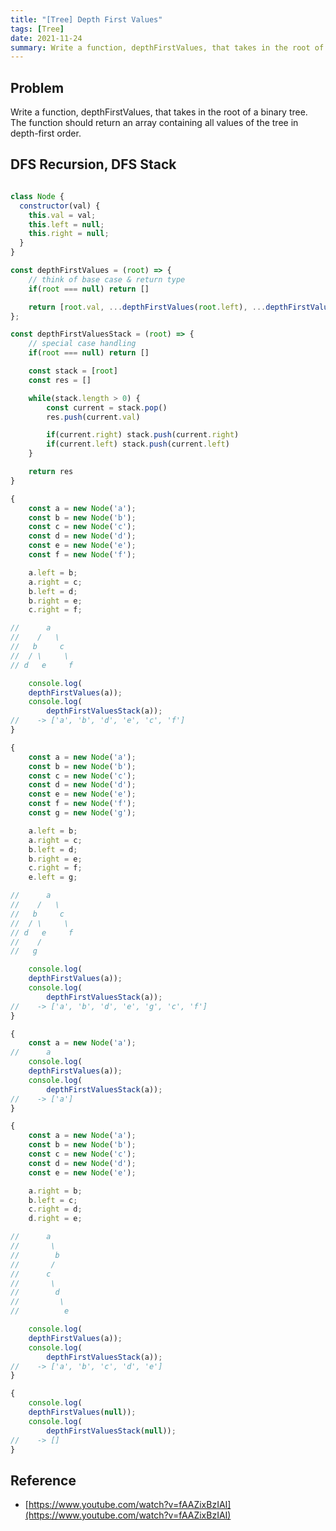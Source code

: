 ```yaml
---
title: "[Tree] Depth First Values"
tags: [Tree]
date: 2021-11-24
summary: Write a function, depthFirstValues, that takes in the root of a binary tree.
---
```


## Problem

Write a function, depthFirstValues, that takes in the root of a binary tree. The function should return an array
containing all values of the tree in depth-first order.

## DFS Recursion, DFS Stack

```javascript

class Node {
  constructor(val) {
    this.val = val;
    this.left = null;
    this.right = null;
  }
}

const depthFirstValues = (root) => {
	// think of base case & return type
	if(root === null) return []

	return [root.val, ...depthFirstValues(root.left), ...depthFirstValues(root.right)]
};

const depthFirstValuesStack = (root) => {
	// special case handling
	if(root === null) return []

	const stack = [root]
	const res = []

	while(stack.length > 0) {
		const current = stack.pop()
		res.push(current.val)

		if(current.right) stack.push(current.right)
		if(current.left) stack.push(current.left)
	}

	return res
}

{
	const a = new Node('a');
	const b = new Node('b');
	const c = new Node('c');
	const d = new Node('d');
	const e = new Node('e');
	const f = new Node('f');

	a.left = b;
	a.right = c;
	b.left = d;
	b.right = e;
	c.right = f;

//      a
//    /   \
//   b     c
//  / \     \
// d   e     f

	console.log(
	depthFirstValues(a));
	console.log(
		depthFirstValuesStack(a));
//    -> ['a', 'b', 'd', 'e', 'c', 'f']
}

{
	const a = new Node('a');
	const b = new Node('b');
	const c = new Node('c');
	const d = new Node('d');
	const e = new Node('e');
	const f = new Node('f');
	const g = new Node('g');

	a.left = b;
	a.right = c;
	b.left = d;
	b.right = e;
	c.right = f;
	e.left = g;

//      a
//    /   \
//   b     c
//  / \     \
// d   e     f
//    /
//   g

	console.log(
	depthFirstValues(a));
	console.log(
		depthFirstValuesStack(a));
//    -> ['a', 'b', 'd', 'e', 'g', 'c', 'f']
}

{
	const a = new Node('a');
//      a
	console.log(
	depthFirstValues(a));
	console.log(
		depthFirstValuesStack(a));
//    -> ['a']
}

{
	const a = new Node('a');
	const b = new Node('b');
	const c = new Node('c');
	const d = new Node('d');
	const e = new Node('e');

	a.right = b;
	b.left = c;
	c.right = d;
	d.right = e;

//      a
//       \
//        b
//       /
//      c
//       \
//        d
//         \
//          e

	console.log(
	depthFirstValues(a));
	console.log(
		depthFirstValuesStack(a));
//    -> ['a', 'b', 'c', 'd', 'e']
}

{
	console.log(
	depthFirstValues(null));
	console.log(
		depthFirstValuesStack(null));
//    -> []
}
```

## Reference

- [https://www.youtube.com/watch?v=fAAZixBzIAI](https://www.youtube.com/watch?v=fAAZixBzIAI)